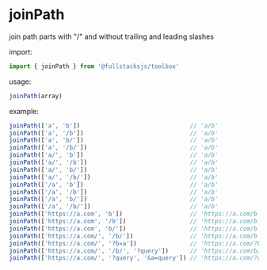 # joinPath

join path parts with "/" and without trailing and leading slashes

import:
```javascript
import { joinPath } from '@fullstacksjs/toolbox'
```

usage:
```javascript
joinPath(array)
```

example:
```javascript copy
joinPath(['a', 'b'])                               // 'a/b'
joinPath(['a', '/b'])                              // 'a/b'
joinPath(['a', 'b/'])                              // 'a/b'
joinPath(['a', '/b/'])                             // 'a/b'
joinPath(['a/', 'b'])                              // 'a/b'
joinPath(['a/', '/b'])                             // 'a/b'
joinPath(['a/', 'b/'])                             // 'a/b'
joinPath(['a/', '/b/'])                            // 'a/b'
joinPath(['/a', 'b'])                              // 'a/b'
joinPath(['/a', '/b'])                             // 'a/b'
joinPath(['/a', 'b/'])                             // 'a/b'
joinPath(['/a', '/b/'])                            // 'a/b'
joinPath(['https://a.com', 'b'])                   // 'https://a.com/b'
joinPath(['https://a.com', '/b'])                  // 'https://a.com/b'
joinPath(['https://a.com', 'b/'])                  // 'https://a.com/b'
joinPath(['https://a.com/', '/b/'])                // 'https://a.com/b'
joinPath(['https://a.com/', '?b=a'])               // 'https://a.com/?b=a'
joinPath(['https://a.com/', '/b/', '?query'])      // 'https://a.com/b/?query',
joinPath(['https://a.com/', '?query', '&a=query']) // 'https://a.com/?query/&a=query',
```

